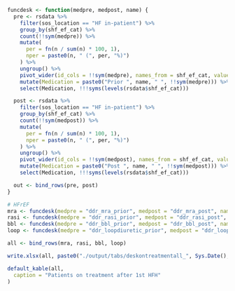 ```r

funcdesk <- function(medpre, medpost, name) {
  pre <- rsdata %>%
    filter(sos_location == "HF in-patient") %>%
    group_by(shf_ef_cat) %>%
    count(!!sym(medpre)) %>%
    mutate(
      per = fn(n / sum(n) * 100, 1),
      nper = paste0(n, " (", per, "%)")
    ) %>%
    ungroup() %>%
    pivot_wider(id_cols = !!sym(medpre), names_from = shf_ef_cat, values_from = nper) %>%
    mutate(Medication = paste0("Prior ", name, " ", !!sym(medpre))) %>%
    select(Medication, !!!syms(levels(rsdata$shf_ef_cat)))

  post <- rsdata %>%
    filter(sos_location == "HF in-patient") %>%
    group_by(shf_ef_cat) %>%
    count(!!sym(medpost)) %>%
    mutate(
      per = fn(n / sum(n) * 100, 1),
      nper = paste0(n, " (", per, "%)")
    ) %>%
    ungroup() %>%
    pivot_wider(id_cols = !!sym(medpost), names_from = shf_ef_cat, values_from = nper) %>%
    mutate(Medication = paste0("Post ", name, " ", !!sym(medpost))) %>%
    select(Medication, !!!syms(levels(rsdata$shf_ef_cat)))

  out <- bind_rows(pre, post)
}
```

```r
# HFrEF
mra <- funcdesk(medpre = "ddr_mra_prior", medpost = "ddr_mra_post", name = "MRA")
rasi <- funcdesk(medpre = "ddr_rasi_prior", medpost = "ddr_rasi_post", name = "RASi")
bbl <- funcdesk(medpre = "ddr_bbl_prior", medpost = "ddr_bbl_post", name = "Bbl")
loop <- funcdesk(medpre = "ddr_loopdiuretic_prior", medpost = "ddr_loopdiuretic_post", name = "No Loop diuretics")

all <- bind_rows(mra, rasi, bbl, loop)

write.xlsx(all, paste0("./output/tabs/deskontreatmentall_", Sys.Date(), ".xlsx"), rowNames = FALSE)

default_kable(all,
  caption = "Patients on treatment after 1st HFH"
)
```
